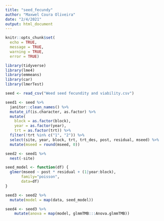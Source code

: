 ```yaml
---
title: "seed_fecundy"
author: "Maxwel Coura Oliveira"
date: "2/4/2021"
output: html_document
---
```



```r
knitr::opts_chunk$set(
  echo = TRUE,
  message = TRUE,
  warning = TRUE,
  error = TRUE)
```


```r
library(tidyverse)
library(lme4)
library(emmeans)
library(car)
library(lmerTest)
```


```r
seed <- read_csv("Weed seed fecundity and viability.csv") 
```



```r
seed1 <- seed %>% 
  janitor::clean_names() %>% 
  mutate_if(is.character, as.factor) %>% 
  mutate(
    block = as.factor(block),
    year = as.factor(year),
    trt = as.factor(trt)) %>% 
  filter(!trt %in% c("1", "2")) %>% 
  select(site, year, block, trt, trt_des, post, residual, mseed) %>% 
  mutate(mseed = round(mseed, 0))
```

```r
seed2 <- seed1 %>% 
  nest(-site)
```



```r
seed_model <- function(df) {
  glmer(mseed ~ post * residual + (1|year:block), 
       family="poisson",
       data=df)
}
```


```r
seed3 <- seed2 %>% 
  mutate(model = map(data, seed_model))
```


```r
seed4 <- seed3 %>% 
    mutate(anova = map(model, glmmTMB:::Anova.glmmTMB))
```


